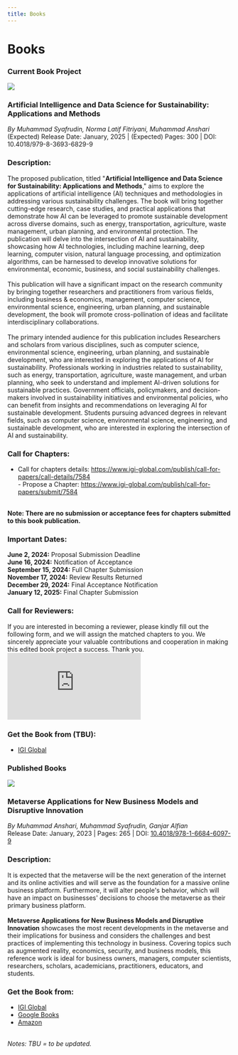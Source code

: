 ```yaml
---
title: Books
---
```


# Books

### <highlight  color="#04be58">Current Book Project</highlight>

<div class="row">
<div class="col col--2"><img src="/updates/comingsoon.png"/></div>
<div class="col col--10">
<h3>Artificial Intelligence and Data Science for Sustainability: Applications and Methods</h3>
<i>By Muhammad Syafrudin, Norma Latif Fitriyani, Muhammad Anshari</i>
<br/>(Expected) Release Date: January, 2025 | (Expected) Pages: 300 | DOI: 10.4018/979-8-3693-6829-9
<br/>
<h3>Description:</h3>
The proposed publication, titled "<b>Artificial Intelligence and Data Science for Sustainability: Applications and Methods</b>," aims to explore the applications of artificial intelligence (AI) techniques and methodologies in addressing various sustainability challenges. The book will bring together cutting-edge research, case studies, and practical applications that demonstrate how AI can be leveraged to promote sustainable development across diverse domains, such as energy, transportation, agriculture, waste management, urban planning, and environmental protection. The publication will delve into the intersection of AI and sustainability, showcasing how AI technologies, including machine learning, deep learning, computer vision, natural language processing, and optimization algorithms, can be harnessed to develop innovative solutions for environmental, economic, business, and social sustainability challenges.
<br/><br/>
This publication will have a significant impact on the research community by bringing together researchers and practitioners from various fields, including business & economics, management, computer science, environmental science, engineering, urban planning, and sustainable development, the book will promote cross-pollination of ideas and facilitate interdisciplinary collaborations.
<br/><br/>
The primary intended audience for this publication includes Researchers and scholars from various disciplines, such as computer science, environmental science, engineering, urban planning, and sustainable development, who are interested in exploring the applications of AI for sustainability. Professionals working in industries related to sustainability, such as energy, transportation, agriculture, waste management, and urban planning, who seek to understand and implement AI-driven solutions for sustainable practices. Government officials, policymakers, and decision-makers involved in sustainability initiatives and environmental policies, who can benefit from insights and recommendations on leveraging AI for sustainable development. Students pursuing advanced degrees in relevant fields, such as computer science, environmental science, engineering, and sustainable development, who are interested in exploring the intersection of AI and sustainability.<br/>

<h3>Call for Chapters:</h3>

- Call for chapters details: <a target='_blank' alt='link' rel='noopener noreferrer' href='https://www.igi-global.com/publish/call-for-papers/call-details/7584'>https://www.igi-global.com/publish/call-for-papers/call-details/7584</a>
<br/> - Propose a Chapter: <a target='_blank' alt='link' rel='noopener noreferrer' href='https://www.igi-global.com/publish/call-for-papers/submit/7584'>https://www.igi-global.com/publish/call-for-papers/submit/7584</a>

<br/>
<b>Note: There are no submission or acceptance fees for chapters submitted to this book publication.</b> 

<br/>

<h3>Important Dates:</h3>
<b>June 2, 2024:</b> Proposal Submission Deadline
<br/><b>June 16, 2024:</b> Notification of Acceptance
<br/><b>September 15, 2024:</b> Full Chapter Submission
<br/><b>November 17, 2024:</b> Review Results Returned
<br/><b>December 29, 2024:</b> Final Acceptance Notification
<br/><b>January 12, 2025:</b> Final Chapter Submission
<br/>

<h3>Call for Reviewers:</h3>
If you are interested in becoming a reviewer, please kindly fill out the following form, and we will assign the matched chapters to you. We sincerely appreciate your valuable contributions and cooperation in making this edited book project a success. Thank you.
<br/>
<div class="map-responsive">
<iframe src="https://docs.google.com/forms/d/e/1FAIpQLScSIJR9EJYuVglYiKAj0JZqQ0T3oto6Zay9n9PApzdLUKOusQ/viewform?embedded=true" frameborder="0" marginheight="0" marginwidth="0">Loading…</iframe>
</div>


<h3>Get the Book from (TBU):</h3>
<ul>
<li><a target='_blank' alt='link' rel='noopener noreferrer' href='https://www.igi-global.com/book/artificial-intelligence-data-science-sustainability/345966'>IGI Global</a></li>
</ul>
</div>
</div>

### <highlight  color="#0184c6">Published Books</highlight>

<div class="row">
<div class="col col--2"><img src="/updates/metaverse-book.jpg"/></div>
<div class="col col--10">
<h3>Metaverse Applications for New Business Models and Disruptive Innovation
</h3>
<i>By Muhammad Anshari, Muhammad Syafrudin, Ganjar Alfian</i>
<br/>Release Date: January, 2023 | Pages: 265 | DOI: <a target='_blank' alt='link' rel='noopener noreferrer' href='https://doi.org/10.4018/978-1-6684-6097-9'>10.4018/978-1-6684-6097-9</a><br/>
<h3>Description:</h3>
It is expected that the metaverse will be the next generation of the internet and its online activities and will serve as the foundation for a massive online business platform. Furthermore, it will alter people's behavior, which will have an impact on businesses' decisions to choose the metaverse as their primary business platform.
<br/><br/>
<b>Metaverse Applications for New Business Models and Disruptive Innovation</b> showcases the most recent developments in the metaverse and their implications for business and considers the challenges and best practices of implementing this technology in business. Covering topics such as augmented reality, economics, security, and business models, this reference work is ideal for business owners, managers, computer scientists, researchers, scholars, academicians, practitioners, educators, and students.<br/>
<h3>Get the Book from:</h3>
<ul>
<li><a target='_blank' alt='link' rel='noopener noreferrer' href='https://www.igi-global.com/book/metaverse-applications-new-business-models/299392'>IGI Global</a></li>
<li><a target='_blank' alt='link' rel='noopener noreferrer' href='https://www.google.co.kr/books/edition/_/EW-pEAAAQBAJ?hl=en'>Google Books</a></li>
<li><a target='_blank' alt='link' rel='noopener noreferrer' href='https://www.amazon.com/Metaverse-Applications-Business-Disruptive-Innovation/dp/166846098X'>Amazon</a></li>
</ul>
</div>
</div>

<br/>
<i>Notes: TBU = to be updated.</i>
